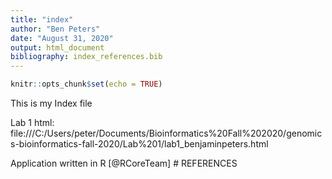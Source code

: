 ```yaml
---
title: "index"
author: "Ben Peters"
date: "August 31, 2020"
output: html_document
bibliography: index_references.bib
---
```


```r
knitr::opts_chunk$set(echo = TRUE)
```

This is my Index file

Lab 1 html: 
file:///C:/Users/peter/Documents/Bioinformatics%20Fall%202020/genomics-bioinformatics-fall-2020/Lab%201/lab1_benjaminpeters.html

Application written in R [@RCoreTeam]
# REFERENCES